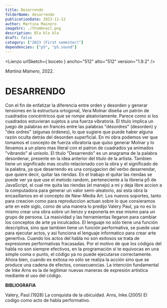 ```yaml
---
title: Desarrendo
folderName: desarrendo
publicationDate: 2023-11-12
author: Martina Mainero
imageSrc: ./thumbnail.png
description: Bla bla bla
draft: false
category: ["2023 (First semester)"]
dependencies: ["p5", "p5.sound"]
---
```



<Lienzo urlSketch={ boceto } ancho="512" alto="512" version="1.9.2" />

_Martina Mainero_, 2022.

# **DESARRENDO**

Con el fin de enfatizar la diferencia entre orden y desorden y generar tensiones en la estructura ortogonal, Vera Molnar diseña un patrón de cuadrados concéntricos que se rompe aleatoriamente. Parece como si los cuadrados estuvieran sujetos a una fuerza vibratoria. El título implica un juego de palabras en francés entre las palabras "désordres" (desorden) y "des ordres" (algunas órdenes), lo que sugiere que puede haber alguna razón oculta detrás del desorden superficial. En mi obra podemos ver que tomamos el concepto de fuerza vibratoria que quiso generar Molnar y lo llevamos a un plano mas literal con el patron de cuadrados ya animados "vibrando" al unisolo. El titulo "Desarrendo" es un anagrama de la palabra desordenar, presente en la idea anterior del titulo de la artista. Tambien tiene un significado mas oculto relacionado con la obra y el significado de la palabra, ya que desarrendo es una conjugacion del verbo desarrendar, que quiere decir, quitar las riendas. En el trabajo el quitar las riendas se puede ver ya que use el metodo random, perteneciente a la libreria p5 de JavaScript, el cual me quita las riendas (el manejo) a mi y deja libre accion a la computadora para generar un valor semi-aleatorio, asi esta obra la encasillamos en el concepto de New-Media Art. Los nuevos soportes, tanto para creacion como para reproduccion actuan sobre lo que consieramos arte en este siglo, como de una manera lo predijo Valery Paul, ya no es lo mismo crear una obra sobre un lienzo y exponerla en ese mismo para un grupo de persona. La masividad y las herramientas llegaron para cambiar los conceptos de arte ya inculcados. El lenguaje no sólo tiene una función descriptiva, sino que tambien tiene un función performativa, se puede usar para ejecutar actos, y asi funciona el lenguaje informatico para crear arte genertiva. Cuando los actos del habla no son exitosos se trata de expresiones performativas fracasadas. Por el motivo de que los códigos del habla no son siempre efectivos, en la programación si te equivocas en una simple coma o punto, el código ya no puede ejecutarse correctamente. Ahora bien, cuando es exitosa no sólo se realiza la acción sino que se produce una cadena de efectos, consecuencias. La intención fundamental de Inke Arns es la de legitimar nuevas maneras de expresión artística mediante el uso del código.

**BIBLIOGRAFIA**

Valery, Paul.(1928) La conquista de la ubicuidad.
Arns, Inke.(2005) El codigo como acto de habla performativo.